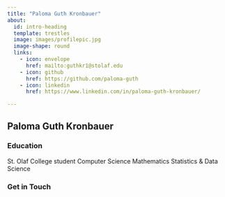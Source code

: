 ```yaml
---
title: "Paloma Guth Kronbauer"
about:
  id: intro-heading
  template: trestles
  image: images/profilepic.jpg
  image-shape: round
  links:
    - icon: envelope
      href: mailto:guthkr1@stolaf.edu
    - icon: github
      href: https://github.com/paloma-guth
    - icon: linkedin
      href: https://www.linkedin.com/in/paloma-guth-kronbauer/

---
```


:::{#intro-heading}

## Paloma Guth Kronbauer



### Education

St. Olaf College student
  Computer Science
  Mathematics
  Statistics & Data Science
:::

### Get in Touch

